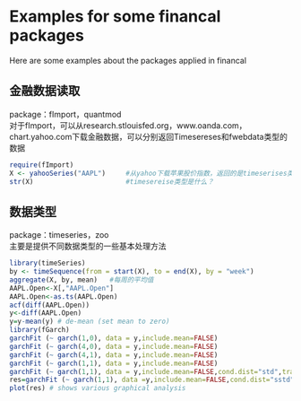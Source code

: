 Examples for some financal packages
========================================================

Here are some examples about the packages applied in financal 

金融数据读取
----------------
package：fImport，quantmod  
对于fImport，可以从research.stlouisfed.org，www.oanda.com，chart.yahoo.com下载金融数据，可以分别返回Timesereses和fwebdata类型的数据  
```{r}
require(fImport)
X <- yahooSeries("AAPL")     #从yahoo下载苹果股价指数，返回的是timeserises类型
str(X)                       #timesereise类型是什么？
```
数据类型
---------------
package：timeseries，zoo   
主要是提供不同数据类型的一些基本处理方法
```{r}
library(timeSeries)
by <- timeSequence(from = start(X), to = end(X), by = "week")
aggregate(X, by, mean)   #每周的平均值
AAPL.Open<-X[,"AAPL.Open"]
AAPL.Open<-as.ts(AAPL.Open)
acf(diff(AAPL.Open))
y<-diff(AAPL.Open)
y=y-mean(y) # de-mean (set mean to zero)
library(fGarch)
garchFit (~ garch(1,0), data = y,include.mean=FALSE)
garchFit (~ garch(4,0), data = y,include.mean=FALSE)
garchFit (~ garch(4,1), data = y,include.mean=FALSE)
garchFit (~ garch(1,1), data = y,include.mean=FALSE)
garchFit (~ garch(1,1), data = y,include.mean=FALSE,cond.dist="std",trace=F)
res=garchFit (~ garch(1,1), data =y,include.mean=FALSE,cond.dist="sstd",trace=F)# saves output to res
plot(res) # shows various graphical analysis
```


